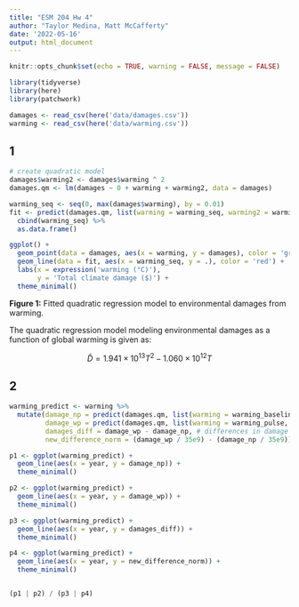 ```yaml
---
title: "ESM 204 Hw 4"
author: "Taylor Medina, Matt McCafferty"
date: '2022-05-16'
output: html_document
---
```


```r
knitr::opts_chunk$set(echo = TRUE, warning = FALSE, message = FALSE)

library(tidyverse)
library(here)
library(patchwork)
```

```r
damages <- read_csv(here('data/damages.csv'))
warming <- read_csv(here('data/warming.csv'))
```

## 1

```r
# create quadratic model
damages$warming2 <- damages$warming ^ 2
damages.qm <- lm(damages ~ 0 + warming + warming2, data = damages)

warming_seq <- seq(0, max(damages$warming), by = 0.01)
fit <- predict(damages.qm, list(warming = warming_seq, warming2 = warming_seq ^ 2)) %>% 
  cbind(warming_seq) %>% 
  as.data.frame()

ggplot() +
  geom_point(data = damages, aes(x = warming, y = damages), color = 'grey') +
  geom_line(data = fit, aes(x = warming_seq, y = .), color = 'red') +
  labs(x = expression('warming (°C)'),
       y = 'Total climate damage ($)') +
  theme_minimal()
```

**Figure 1:** Fitted quadratic regression model to environmental damages from warming.

The quadratic regression model modeling environmental damages as a function of global warming is given as:

$$ \hat D = 1.941 \times 10^{13} T ^ 2 - 1.060 \times 10^{12} T $$

## 2

```r
warming_predict <- warming %>% 
  mutate(damage_np = predict(damages.qm, list(warming = warming_baseline, warming2 = warming_baseline^2)), # damage without pulse
         damage_wp = predict(damages.qm, list(warming = warming_pulse, warming2 = warming_pulse^2)), # damage with pulse
         damages_diff = damage_wp - damage_np, # differences in damage
         new_difference_norm = (damage_wp / 35e9) - (damage_np / 35e9)) # normalized difference

p1 <- ggplot(warming_predict) +
  geom_line(aes(x = year, y = damage_np)) +
  theme_minimal()

p2 <- ggplot(warming_predict) +
  geom_line(aes(x = year, y = damage_wp)) +
  theme_minimal()

p3 <- ggplot(warming_predict) +
  geom_line(aes(x = year, y = damages_diff)) +
  theme_minimal()

p4 <- ggplot(warming_predict) +
  geom_line(aes(x = year, y = new_difference_norm)) +
  theme_minimal()


(p1 | p2) / (p3 | p4)
```

